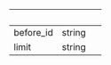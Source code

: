 
| &nbsp;    | &nbsp; | &nbsp; |
| --------- | ------ | ------ |
| before_id | string |        |
| limit     | string |        |
